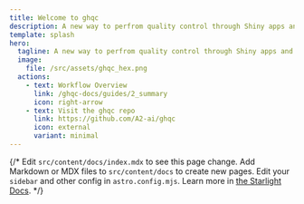 ```yaml
---
title: Welcome to ghqc
description: A new way to perfrom quality control through Shiny apps and GitHub
template: splash
hero:
  tagline: A new way to perfrom quality control through Shiny apps and GitHub
  image:
    file: /src/assets/ghqc_hex.png
  actions:
    - text: Workflow Overview
      link: /ghqc-docs/guides/2_summary
      icon: right-arrow
    - text: Visit the ghqc repo
      link: https://github.com/A2-ai/ghqc
      icon: external
      variant: minimal
---
```





{/* <CardGrid stagger>
	<Card title="Update content" icon="pencil">
		Edit `src/content/docs/index.mdx` to see this page change.
	</Card>
	<Card title="Add new content" icon="add-document">
		Add Markdown or MDX files to `src/content/docs` to create new pages.
	</Card>
	<Card title="Configure your site" icon="setting">
		Edit your `sidebar` and other config in `astro.config.mjs`.
	</Card>
	<Card title="Read the docs" icon="open-book">
		Learn more in [the Starlight Docs](https://starlight.astro.build/).
	</Card>
</CardGrid> */}
